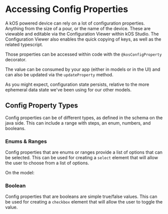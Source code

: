 
<Meta title="Foundations/10. Config Properties" />

# Accessing Config Properties

A kOS powered device can rely on a lot of configuration properties. Anything from the size of a pour, or the name of the device. These are viewable and editable via the Configuration Viewer within kOS Studio. The Configuration Viewer also enables the quick copying of keys, as well as the related typescript.

Those properties can be accessed within code with the `@kosConfigProperty` decorator.

<Snippet name="device-model-string@device-model.ts" />

The value can be consumed by your app (either in models or in the UI) and can also be updated via the `updateProperty` method.

<Snippet name="ConfigProperty@config-property.tsx" />

As you might expect, configuration state persists, relative to the more ephemeral data state we've been using for our other models.

<Canvas of={ConfigPropertyStory} />

## Config Property Types

Config properties can be of different types, as defined in the schema on the java side. This can include a range with steps, an enum, numbers, and booleans.

### Enums & Ranges

Config properties that are enums or ranges provide a list of options that can be selected. This can be used for creating a `select` element that will allow the user to choose from a list of options.

On the model:

<Snippet name="device-model-enum@device-model.ts" />

<Snippet name="ConfigPropertyEnum@config-property-enum.tsx" />

<Canvas of={ConfigPropertyEnumStory} />

### Boolean

<Snippet name="device-model-boolean@device-model.ts" />

<Snippet name="ConfigProperty@config-property-boolean.tsx" />

Config properties that are booleans are simple true/false values. This can be used for creating a `checkbox` element that will allow the user to toggle the value.

<Canvas of={ConfigPropertyBooleanStory} />
